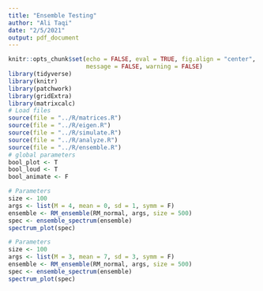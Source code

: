 ```yaml
---
title: "Ensemble Testing"
author: "Ali Taqi"
date: "2/5/2021"
output: pdf_document
---
```


```r
knitr::opts_chunk$set(echo = FALSE, eval = TRUE, fig.align = "center", 
                      message = FALSE, warning = FALSE)
library(tidyverse)
library(knitr)
library(patchwork)
library(gridExtra)
library(matrixcalc)
# Load files
source(file = "../R/matrices.R")
source(file = "../R/eigen.R")
source(file = "../R/simulate.R")
source(file = "../R/analyze.R")
source(file = "../R/ensemble.R")
# global parameters
bool_plot <- T
bool_loud <- T
bool_animate <- F
```

```r
# Parameters
size <- 100
args <- list(M = 4, mean = 0, sd = 1, symm = F)
ensemble <- RM_ensemble(RM_normal, args, size = 500)
spec <- ensemble_spectrum(ensemble)
spectrum_plot(spec)
```

```r
# Parameters
size <- 100
args <- list(M = 3, mean = 7, sd = 3, symm = F)
ensemble <- RM_ensemble(RM_normal, args, size = 500)
spec <- ensemble_spectrum(ensemble)
spectrum_plot(spec)
```

